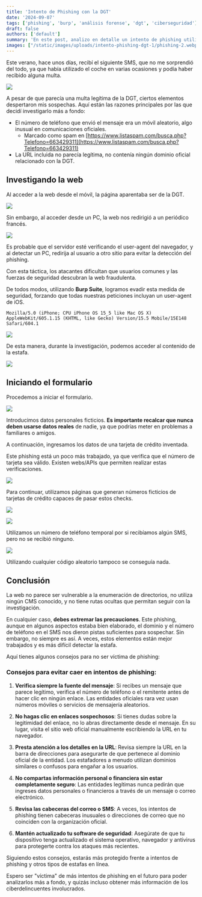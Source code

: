 ```yaml
---
title: 'Intento de Phishing con la DGT'
date: '2024-09-07'
tags: ['phishing', 'burp', 'análisis forense', 'dgt', 'ciberseguridad']
draft: false
authors: ['default']
summary: 'En este post, analizo en detalle un intento de phishing utilizando como señuelo la Dirección General de Tráfico (DGT) de España. Describo el proceso de investigación, cómo se logró evadir medidas de seguridad, y ofrezco consejos prácticos para evitar caer en este tipo de estafas.'
images: ["/static/images/uploads/intento-phishing-dgt-1/phishing-2.webp"]
---
```


Este verano, hace unos días, recibí el siguiente SMS, que no me sorprendió del todo, ya que había utilizado el coche en varias ocasiones y podía haber recibido alguna multa.

![](/static/images/uploads/intento-phishing-dgt-1/phishing-1.webp)

A pesar de que parecía una multa legítima de la DGT, ciertos elementos despertaron mis sospechas. Aquí están las razones principales por las que decidí investigarlo más a fondo:

* El número de teléfono que envió el mensaje era un móvil aleatorio, algo inusual en comunicaciones oficiales.
  * Marcado como spam en [https://www.listaspam.com/busca.php?Telefono=663429311](https://www.listaspam.com/busca.php?Telefono=663429311)
* La URL incluida no parecía legítima, no contenía ningún dominio oficial relacionado con la DGT.

## Investigando la web

Al acceder a la web desde el móvil, la página aparentaba ser de la DGT.

![](/static/images/uploads/intento-phishing-dgt-1/phishing-2.webp)

Sin embargo, al acceder desde un PC, la web nos redirigió a un periódico francés.

![](/static/images/uploads/intento-phishing-dgt-1/phishing-3.webp)

Es probable que el servidor esté verificando el user-agent del navegador, y al detectar un PC, redirija al usuario a otro sitio para evitar la detección del phishing.

Con esta táctica, los atacantes dificultan que usuarios comunes y las fuerzas de seguridad descubran la web fraudulenta.

De todos modos, utilizando **Burp Suite**, logramos evadir esta medida de seguridad, forzando que todas nuestras peticiones incluyan un user-agent de iOS.

```plaintext
Mozilla/5.0 (iPhone; CPU iPhone OS 15_5 like Mac OS X) AppleWebKit/605.1.15 (KHTML, like Gecko) Version/15.5 Mobile/15E148 Safari/604.1
```

![](/static/images/uploads/intento-phishing-dgt-1/phishing-4.webp)

De esta manera, durante la investigación, podemos acceder al contenido de la estafa.

![](/static/images/uploads/intento-phishing-dgt-1/phishing-5.webp)

## Iniciando el formulario

Procedemos a iniciar el formulario.

![](/static/images/uploads/intento-phishing-dgt-1/phishing-6.webp)

Introducimos datos personales ficticios. **Es importante recalcar que nunca deben usarse datos reales** de nadie, ya que podrías meter en problemas a familiares o amigos.

A continuación, ingresamos los datos de una tarjeta de crédito inventada.

Este phishing está un poco más trabajado, ya que verifica que el número de tarjeta sea válido. Existen webs/APIs que permiten realizar estas verificaciones.

![](/static/images/uploads/intento-phishing-dgt-1/phishing-7.webp)

Para continuar, utilizamos páginas que generan números ficticios de tarjetas de crédito capaces de pasar estos checks.

![](/static/images/uploads/intento-phishing-dgt-1/phishing-8.webp)

![](/static/images/uploads/intento-phishing-dgt-1/phishing-9.webp)

Utilizamos un número de teléfono temporal por si recibíamos algún SMS, pero no se recibió ninguno.

![](/static/images/uploads/intento-phishing-dgt-1/phishing-10.webp)

Utilizando cualquier código aleatorio tampoco se conseguía nada.

## Conclusión

La web no parece ser vulnerable a la enumeración de directorios, no utiliza ningún CMS conocido, y no tiene rutas ocultas que permitan seguir con la investigación.

En cualquier caso, **debes extremar las precauciones**. Este phishing, aunque en algunos aspectos estaba bien elaborado, el dominio y el número de teléfono en el SMS nos dieron pistas suficientes para sospechar. Sin embargo, no siempre es así. A veces, estos elementos están mejor trabajados y es más difícil detectar la estafa.

Aquí tienes algunos consejos para no ser víctima de phishing:

### Consejos para evitar caer en intentos de phishing:

1. **Verifica siempre la fuente del mensaje**: Si recibes un mensaje que parece legítimo, verifica el número de teléfono o el remitente antes de hacer clic en ningún enlace. Las entidades oficiales rara vez usan números móviles o servicios de mensajería aleatorios.
   
2. **No hagas clic en enlaces sospechosos**: Si tienes dudas sobre la legitimidad del enlace, no lo abras directamente desde el mensaje. En su lugar, visita el sitio web oficial manualmente escribiendo la URL en tu navegador.

3. **Presta atención a los detalles en la URL**: Revisa siempre la URL en la barra de direcciones para asegurarte de que pertenece al dominio oficial de la entidad. Los estafadores a menudo utilizan dominios similares o confusos para engañar a los usuarios.

4. **No compartas información personal o financiera sin estar completamente seguro**: Las entidades legítimas nunca pedirán que ingreses datos personales o financieros a través de un mensaje o correo electrónico.

5. **Revisa las cabeceras del correo o SMS**: A veces, los intentos de phishing tienen cabeceras inusuales o direcciones de correo que no coinciden con la organización oficial.

6. **Mantén actualizado tu software de seguridad**: Asegúrate de que tu dispositivo tenga actualizado el sistema operativo, navegador y antivirus para protegerte contra los ataques más recientes.

Siguiendo estos consejos, estarás más protegido frente a intentos de phishing y otros tipos de estafas en línea.

Espero ser "víctima" de más intentos de phishing en el futuro para poder analizarlos más a fondo, y quizás incluso obtener más información de los ciberdelincuentes involucrados.
